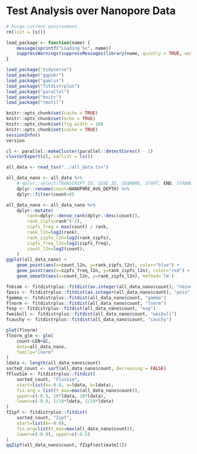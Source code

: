# Test Analysis over Nanopore Data


```r
# Purge current environment.
rm(list = ls())

load_package <- function(name) {
    message(sprintf("Loading %s", name))
    suppressWarnings(suppressMessages(library(name, quietly = TRUE, warn.conflicts = FALSE, character.only = TRUE)))
}

load_package("tidyverse")
load_package("ggpubr")
load_package("gamlss")
load_package("fitdistrplus")
load_package("parallel")
load_package("knitr")
load_package("rmutil")

knitr::opts_chunk$set(cache = TRUE)
knitr::opts_chunk$set(echo = TRUE)
knitr::opts_chunk$set(fig.width = 16)
knitr::opts_chunk$set(cache = TRUE)
sessionInfo()
version

cl <- parallel::makeCluster(parallel::detectCores() - 1)
clusterExport(cl, varlist = ls())

all_data <- read_tsv("../all_data.tsv")

all_data_nano <- all_data %>%
    # dplyr::select(TRANSCRIPT_ID, GENE_ID, SEQNAME, START, END, STRAND, LEN, GC, NANOPORE_AVG_DEPTH) %>%
    dplyr::rename(count=NANOPORE_AVG_DEPTH) %>%
    dplyr::filter(count>0)
```

```r
all_data_nano <- all_data_nano %>%
    dplyr::mutate(
        rank=dplyr::dense_rank(dplyr::desc(count)),
        rank_zipfs=rank^(-2),
        zipfs_freq = max(count) / rank,
        rank_l2n=log2(rank),
        rank_zipfs_l2n=log2(rank_zipfs),
        zipfs_freq_l2n=log2(zipfs_freq),
        count_l2n=log2(count),
    )
ggplot(all_data_nano) +
    geom_point(aes(x=count_l2n, y=rank_zipfs_l2n), color="blue") +
    geom_point(aes(x=zipfs_freq_l2n, y=rank_zipfs_l2n), color="red") +
    geom_smooth(aes(x=count_l2n, y=rank_zipfs_l2n), method='lm')
```

```r
fnbiom <- fitdistrplus::fitdist(as.integer(all_data_nano$count), "nbinom")
fpois <- fitdistrplus::fitdist(as.integer(all_data_nano$count), "pois")
fgamma <- fitdistrplus::fitdist(all_data_nano$count, "gamma")
flnorm <- fitdistrplus::fitdist(all_data_nano$count, "lnorm")
fexp <- fitdistrplus::fitdist(all_data_nano$count, "exp")
fweibull <- fitdistrplus::fitdist(all_data_nano$count, "weibull")
fcauchy <- fitdistrplus::fitdist(all_data_nano$count, "cauchy")

```

```r
plot(flnorm)
flnorm_glm <- glm(
    count~LEN+GC,
    data=all_data_nano,
    family="lnorm"
)
ldata <- length(all_data_nano$count)
sorted_count <- sort(all_data_nano$count, decreasing = FALSE)
fFluxSim <- fitdistrplus::fitdist(
    sorted_count, "FluxSim", 
    start=list(k=-0.8, a=ldata, b=ldata),
    fix.arg = list(Y_max=max(all_data_nano$count)),
    upper=c(-0.5, 10*ldata, 10*ldata),
    lower=c(-0.9, 1/10*ldata, 1/10*ldata)
)
fZipf <- fitdistrplus::fitdist(
    sorted_count, "Zipf",
    start=list(k=-0.8), 
    fix.arg=list(Y_max=max(all_data_nano$count)), 
    lower=c(-0.9), upper=c(-0.5)
)
qqZipf(all_data_nano$count, fZipf$estimate[1])
```
